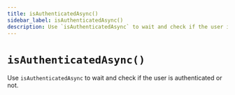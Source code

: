 ```yaml
---
title: isAuthenticatedAsync()
sidebar_label: isAuthenticatedAsync()
description: Use `isAuthenticatedAsync` to wait and check if the user is authenticated or not.
---
```


# `isAuthenticatedAsync()`

Use `isAuthenticatedAsync` to wait and check if the user is authenticated or not.
